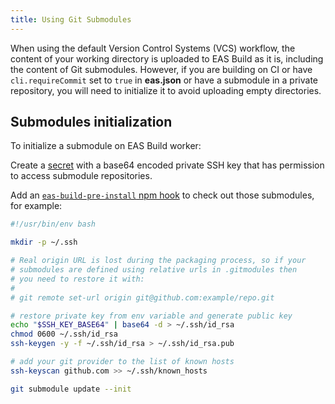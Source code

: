 ```yaml
---
title: Using Git Submodules
---
```



When using the default Version Control Systems (VCS) workflow, the content of your working directory is uploaded to EAS Build as it is, including the content of Git submodules. However, if you are building on CI or have `cli.requireCommit` set to `true` in **eas.json** or have a submodule in a private repository, you will need to initialize it to avoid uploading empty directories.

## Submodules initialization

To initialize a submodule on EAS Build worker:

<Step label="1">

Create a [secret](/build-reference/variables/#using-secrets-in-environment-variables) with a base64 encoded private SSH key that has permission to access submodule repositories.

</Step>

<Step label="2">

Add an [`eas-build-pre-install` npm hook](/build-reference/npm-hooks/) to check out those submodules, for example:

```bash
#!/usr/bin/env bash

mkdir -p ~/.ssh

# Real origin URL is lost during the packaging process, so if your
# submodules are defined using relative urls in .gitmodules then
# you need to restore it with:
#
# git remote set-url origin git@github.com:example/repo.git

# restore private key from env variable and generate public key
echo "$SSH_KEY_BASE64" | base64 -d > ~/.ssh/id_rsa
chmod 0600 ~/.ssh/id_rsa
ssh-keygen -y -f ~/.ssh/id_rsa > ~/.ssh/id_rsa.pub

# add your git provider to the list of known hosts
ssh-keyscan github.com >> ~/.ssh/known_hosts

git submodule update --init
```

</Step>
